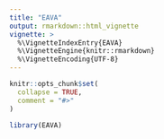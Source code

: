 ```yaml
---
title: "EAVA"
output: rmarkdown::html_vignette
vignette: >
  %\VignetteIndexEntry{EAVA}
  %\VignetteEngine{knitr::rmarkdown}
  %\VignetteEncoding{UTF-8}
---
```


```r
knitr::opts_chunk$set(
  collapse = TRUE,
  comment = "#>"
)
```

```r
library(EAVA)
```
